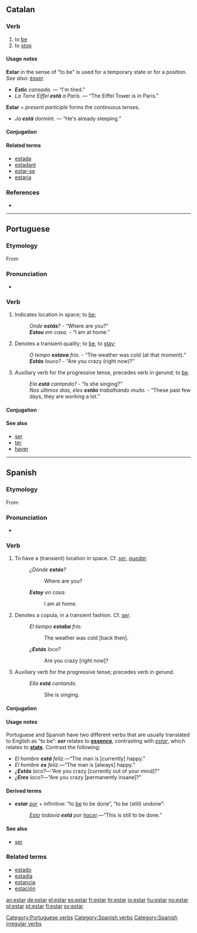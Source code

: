 ==Catalan==
===Verb===
{{ca-verb|pres_1_sg=estic|past_part=estat}}

# to [[be]]
# to [[stop]]

==== Usage notes ====
'''Estar''' in the sense of "to be" is used for a temporary state or for a position. ''See also'': [[ésser]].
*'''''Estic''' cansada.'' — “I'm tired.”
*''La Torre Eiffel '''està''' a París.'' — “The Eiffel Tower is in Paris.”
'''Estar''' + ''present participle'' forms the continuous tenses.
*''Ja '''està''' dormint.'' — “He's already sleeping.”

==== Conjugation ====
{{ca-conj|verb=estar
| pres_part=estant
| past_part=estat
| pres_ind_1_sg=estic
| pres_ind_2_sg=estàs
| pres_ind_3_sg=està
| pres_ind_1_pl=estem
| pres_ind_2_pl=esteu
| pres_ind_3_pl=estan
| impf_ind_1_sg=estava
| impf_ind_2_sg=estaves
| impf_ind_3_sg=estava
| impf_ind_1_pl=estàvem
| impf_ind_2_pl=estàveu
| impf_ind_3_pl=estaven
| futr_ind_1_sg=estaré
| futr_ind_2_sg=estaràs
| futr_ind_3_sg=estarà
| futr_ind_1_pl=estarem
| futr_ind_2_pl=estareu
| futr_ind_3_pl=estaran
| pret_ind_1_sg=estiguí
| pret_ind_2_sg=estigueres
| pret_ind_3_sg=estigué
| pret_ind_1_pl=estiguérem
| pret_ind_2_pl=estiguéreu
| pret_ind_3_pl=estigueren
| cond_1_sg=estaria
| cond_2_sg=estaries
| cond_3_sg=estaria
| cond_1_pl=estaríem
| cond_2_pl=estaríeu
| cond_3_pl=estarien
| pres_sub_1_sg=estigui
| pres_sub_2_sg=estiguis
| pres_sub_3_sg=estigui
| pres_sub_1_pl=estiguem
| pres_sub_2_pl=estigueu
| pres_sub_3_pl=estiguin
| impf_sub_1_sg=estigués
| impf_sub_2_sg=estiguessis
| impf_sub_3_sg=estigués
| impf_sub_1_pl=estiguéssim
| impf_sub_2_pl=estiguéssiu
| impf_sub_3_pl=estiguessin
| impr_2_sg=estigues
| impr_3_sg=estigui
| impr_1_pl=estiguem
| impr_2_pl=estigueu
| impr_3_pl=estiguin
}}

====Related terms====
*[[estada]] {{f}}
*[[estadant]] {{m}}
*[[estar-se]] {{v}}
*[[estaria]] {{f}}

===References===
*{{R:IEC4}}

----

==Portuguese==

===Etymology===
From {{L.|pt}} {{term|sto|lang=la|stō|stand}}

===Pronunciation===
* {{IPA|lang=pt|/esˈtaɾ/|/isˈtaɾ/|/iʃˈtaɾ/}}

===Verb===
{{pt-verb-ar|stem=est|first singular=estou|third plural=estão}}

# Indicates location in space; to [[be]];
#: ''Onde '''estás'''?'' - “Where are you?”
#: '''''Estou''' em casa.'' - “I am at home.”
# Denotes a transient quality; to [[be]], to [[stay]];
#: ''O tempo '''estava''' frio.'' - “The weather was cold (at that moment).”
#: '''''Estás''' louco?'' - “Are you crazy (right now)?”
# Auxiliary verb for the progressive tense, precedes verb in gerund; to [[be]].
#: ''Ela '''está''' cantando?'' - “Is she singing?”
#: ''Nos últimos dias, eles '''estão''' trabalhando muito.'' - “These past few days, they are working a lot.”

====Conjugation====
{{pt-conj | estar | estando | estado | estoy | estás | está | estamos | estais | estão | estava | estavas | estava | estávamos | estáveis | estávam | estive | estiveste | estive | estivemos | estivestes | estiveram | estivera | estiveras | estivera | estivéramos | estivéreis | estiveram | estarei | estareis | estará | estaremos | estareis | estarão | estaria | estarias | estaria | estaríamos | estaríeis | estariam | esteja | estejas | esteja | estejamos | estejais | estajam | estivesse | estivesses | estivesse | estivéssemos | estivésseis | estivessem | estiver | estado | estado | estado | estado | estado | está | esteja | estejamos | estai | estejam | não estejas | não esteja | não estejamos | não estejai | não estejam | estar | estares | estar | estarmos | estardes | estarem }}

====See also====
*[[ser]]
*[[ter]]
*[[haver]]

[[Category:Portuguese verbs]]

----

==Spanish==

===Etymology===
From {{L.|es}} {{term|sto|lang=la|stō|stand}}

===Pronunciation===
*{{IPA|lang=es|/esˈtaɾ/}}

===Verb===
{{es-verb|est|ar|first singular=estoy}}

# To have a (transient) location in space. Cf. ''[[ser]]'', ''[[quedar]]''.
#:''¿Dónde '''estás'''?''
#::Where are you?
#:'''''Estoy''' en casa.''
#::I am at home.
# Denotes a copula, in a transient fashion. Cf. ''[[ser]]''.
#:''El tiempo '''estaba''' frío.''
#::The weather was cold [back then].
#:''¿'''Estás''' loco?''
#::Are you crazy [right now]?
# Auxiliary verb for the progressive tense; precedes verb in gerund.
#:''Ella '''está''' cantando.''
#::She is singing.

====Conjugation====

{{Template:es:-ar(estar)}}

====Usage notes====
Portuguese and Spanish have two different verbs that are usually translated to English as “to be”: '''''ser''''' relates to '''[[essence]]''', contrasting with ''[[estar]]'', which relates to '''[[state]]'''.  Contrast the following:
* ''El hombre '''está''' felíz.''—“The man is [currently] happy.”
* ''El hombre '''es''' felíz.''—“The man is [always] happy.”
* ''¿'''Estás''' loco?''—“Are you crazy [currently out of your mind]?”
* ''¿'''Eres''' loco?''—“Are you crazy [permanently insane]?”

====Derived terms====
*'''''estar''' [[por]]'' + infinitive: “to [[be]] to be done”, “to be (still) undone”:
*:''[[esto#Finnish|Esto]] todavía '''está''' por [[hacer]].''—“This is still to be done.”

====See also====
*[[ser]]

===Related terms===
*[[estado]]
*[[estadía]]
*[[estancia]]
*[[estación]]

[[Category:Spanish verbs]]
[[Category:Spanish irregular verbs]]

[[an:estar]]
[[de:estar]]
[[el:estar]]
[[es:estar]]
[[fr:estar]]
[[hr:estar]]
[[io:estar]]
[[hu:estar]]
[[no:estar]]
[[pl:estar]]
[[pt:estar]]
[[fi:estar]]
[[sv:estar]]